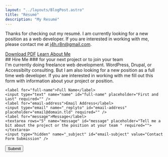 ```yaml
---
layout: "../layouts/BlogPost.astro"
title: "Résumé"
description: "My Resumé"
---
```


Thanks for checking out my resumé. 
I am currently looking for a new position as a web developer.
If you are interested in working with me, please contact me at [j4h.r8n@gmail.com](mailto:j4h.r8n@gmail.com).

<div class="btn-group">
    <a href="/resources/Joseph-Richardson-Resume-2023.pdf" download="Joseph-Richardson-Resume-2023.pdf" target="_blank"  class="btn btn-primary">Download PDF</a>
    <a href="/about" class="btn btn-secondary">Learn About Me</a>
</div>

<hgroup>
## Hire Me
### for your next project or to join your team
</hgroup>
I'm currently doing freelance web development. WordPress, Drupal, or Accessibilty consulting. But I am also looking for
a new position as a full time web developer. If you are interested in working with me fill out this form with information about your project or position.

<form id="fs-frm" name="simple-contact-form" accept-charset="utf-8" action="https://formspree.io/f/xvojdbwa" method="post">

    <label for="full-name">Full Name</label>
    <input type="text" name="name" id="full-name" placeholder="First and Last" required="" />
    <label for="email-address">Email Address</label>
    <input type="email" name="_replyto" id="email-address" placeholder="email@domain.tld" required="" />
    <label for="message">Message</label>
    <textarea rows="5" name="message" id="message" placeholder="Tell me a bit about the project or the position at your team " required=""></textarea>
    <input type="hidden" name="_subject" id="email-subject" value="Contact Form Submission" />

  <input type="submit" value="Submit" />
</form>
